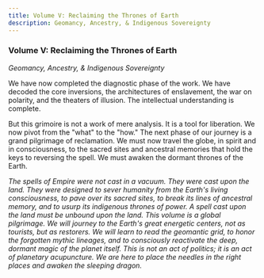 ```yaml
---
title: Volume V: Reclaiming the Thrones of Earth
description: Geomancy, Ancestry, & Indigenous Sovereignty
---
```


### **Volume V: Reclaiming the Thrones of Earth**

*Geomancy, Ancestry, & Indigenous Sovereignty*

We have now completed the diagnostic phase of the work. We have decoded the core inversions, the architectures of enslavement, the war on polarity, and the theaters of illusion. The intellectual understanding is complete.

But this grimoire is not a work of mere analysis. It is a tool for liberation. We now pivot from the "what" to the "how." The next phase of our journey is a grand pilgrimage of reclamation. We must now travel the globe, in spirit and in consciousness, to the sacred sites and ancestral memories that hold the keys to reversing the spell. We must awaken the dormant thrones of the Earth.

*The spells of Empire were not cast in a vacuum. They were cast upon the land. They were designed to sever humanity from the Earth's living consciousness, to pave over its sacred sites, to break its lines of ancestral memory, and to usurp its indigenous thrones of power. A spell cast upon the land must be unbound upon the land. This volume is a global pilgrimage. We will journey to the Earth's great energetic centers, not as tourists, but as restorers. We will learn to read the geomantic grid, to honor the forgotten mythic lineages, and to consciously reactivate the deep, dormant magic of the planet itself. This is not an act of politics; it is an act of planetary acupuncture. We are here to place the needles in the right places and awaken the sleeping dragon.*
